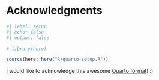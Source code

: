 <!-- &&& title begin &&& -->
# Acknowledgments {.unnumbered}
<!-- &&& title end &&& -->

```r
#| label: setup
#| echo: false
#| output: false

# library(here)

source(here::here("R/quarto-setup.R"))
```

I would like to acknowledge this awesome [Quarto format](https://github.com/danielvartan/tesesusp)! :)
